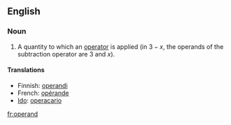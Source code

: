 ==English==

===Noun===
{{en-noun-reg}}

# {{mathematics}} A quantity to which an [[operator]] is applied (in <math>3 - x</math>, the operands of the subtraction operator are 3 and <math>x</math>).

====Translations====
{{top}}
*Finnish: [[operandi]]
*French: [[opérande]] {{m}}
*[[Ido]]: [[operacario]]
{{mid}}
{{bottom}}

[[fr:operand]]